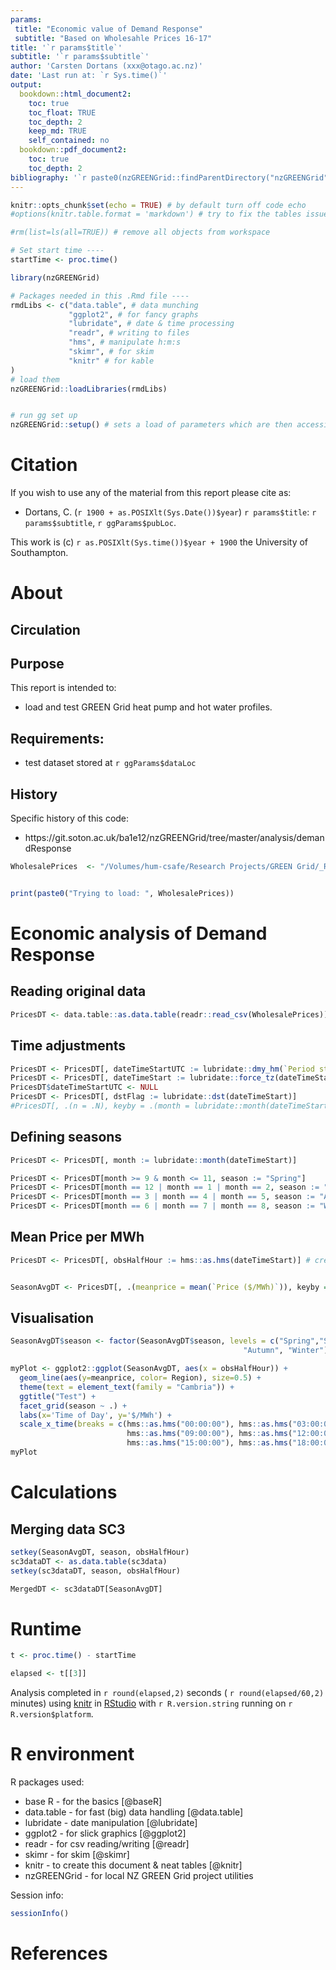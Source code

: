 ```yaml
---
params:
 title: "Economic value of Demand Response"
 subtitle: "Based on Wholesahle Prices 16-17"
title: '`r params$title`'
subtitle: '`r params$subtitle`'
author: 'Carsten Dortans (xxx@otago.ac.nz)'
date: 'Last run at: `r Sys.time()`'
output:
  bookdown::html_document2:
    toc: true
    toc_float: TRUE
    toc_depth: 2
    keep_md: TRUE
    self_contained: no
  bookdown::pdf_document2:
    toc: true
    toc_depth: 2
bibliography: '`r paste0(nzGREENGrid::findParentDirectory("nzGREENGrid"), "/bibliography.bib")`'
---
```


```r
knitr::opts_chunk$set(echo = TRUE) # by default turn off code echo
#options(knitr.table.format = 'markdown') # try to fix the tables issue (seems to be pushing html into latex)
```

```r
#rm(list=ls(all=TRUE)) # remove all objects from workspace

# Set start time ----
startTime <- proc.time()

library(nzGREENGrid)

# Packages needed in this .Rmd file ----
rmdLibs <- c("data.table", # data munching
             "ggplot2", # for fancy graphs
             "lubridate", # date & time processing
             "readr", # writing to files
             "hms", # manipulate h:m:s
             "skimr", # for skim
             "knitr" # for kable
)
# load them
nzGREENGrid::loadLibraries(rmdLibs)


# run gg set up
nzGREENGrid::setup() # sets a load of parameters which are then accessible via ggParams$xxx

```


# Citation

If you wish to use any of the material from this report please cite as:

 * Dortans, C. (`r 1900 + as.POSIXlt(Sys.Date())$year`) `r params$title`: `r params$subtitle`, `r ggParams$pubLoc`.

This work is (c) `r as.POSIXlt(Sys.time())$year + 1900` the University of Southampton.

\newpage

# About

## Circulation


 
## Purpose

This report is intended to: 

 * load and test GREEN Grid heat pump and hot water profiles.

## Requirements:

 * test dataset stored at `r ggParams$dataLoc`

## History


 
Specific history of this code:

 * https://git.soton.ac.uk/ba1e12/nzGREENGrid/tree/master/analysis/demandResponse



```r

WholesalePrices  <- "/Volumes/hum-csafe/Research Projects/GREEN Grid/_RAW DATA/EA_Wholesale_Prices/Wholesale_16-17_clean.csv"


print(paste0("Trying to load: ", WholesalePrices))

```
# Economic analysis of Demand Response
## Reading original data
```r
PricesDT <- data.table::as.data.table(readr::read_csv(WholesalePrices)) # reading data
```

## Time adjustments
```r
PricesDT <- PricesDT[, dateTimeStartUTC := lubridate::dmy_hm(`Period start`)] # creating column based on orig. data
PricesDT <- PricesDT[, dateTimeStart := lubridate::force_tz(dateTimeStartUTC, tz = "Pacific/Auckland")] # changing time to NZST
PricesDT$dateTimeStartUTC <- NULL
PricesDT <- PricesDT[, dstFlag := lubridate::dst(dateTimeStart)]
#PricesDT[, .(n = .N), keyby = .(month = lubridate::month(dateTimeStart), dstFlag)]# Daylight saving test
```

## Defining seasons
```r

PricesDT <- PricesDT[, month := lubridate::month(dateTimeStart)]

PricesDT <- PricesDT[month >= 9 & month <= 11, season := "Spring"]
PricesDT <- PricesDT[month == 12 | month == 1 | month == 2, season := "Summer"]
PricesDT <- PricesDT[month == 3 | month == 4 | month == 5, season := "Autumn"]
PricesDT <- PricesDT[month == 6 | month == 7 | month == 8, season := "Winter"]

```

## Mean Price per MWh
```r
PricesDT <- PricesDT[, obsHalfHour := hms::as.hms(dateTimeStart)] # creating time column without date


SeasonAvgDT <- PricesDT[, .(meanprice = mean(`Price ($/MWh)`)), keyby = .(season, obsHalfHour, Region)]

```

## Visualisation
```r
SeasonAvgDT$season <- factor(SeasonAvgDT$season, levels = c("Spring","Summer",
                                                    "Autumn", "Winter"))

myPlot <- ggplot2::ggplot(SeasonAvgDT, aes(x = obsHalfHour)) +
  geom_line(aes(y=meanprice, color= Region), size=0.5) +
  theme(text = element_text(family = "Cambria")) +
  ggtitle("Test") +
  facet_grid(season ~ .) +
  labs(x='Time of Day', y='$/MWh') +
  scale_x_time(breaks = c(hms::as.hms("00:00:00"), hms::as.hms("03:00:00"), hms::as.hms("06:00:00"),
                          hms::as.hms("09:00:00"), hms::as.hms("12:00:00"),
                          hms::as.hms("15:00:00"), hms::as.hms("18:00:00"), hms::as.hms("21:00:00")))
myPlot


```
# Calculations
## Merging data SC3
```r

setkey(SeasonAvgDT, season, obsHalfHour)
sc3dataDT <- as.data.table(sc3data)
setkey(sc3dataDT, season, obsHalfHour)

MergedDT <- sc3dataDT[SeasonAvgDT]


```

# Runtime


```r
t <- proc.time() - startTime

elapsed <- t[[3]]
```

Analysis completed in `r round(elapsed,2)` seconds ( `r round(elapsed/60,2)` minutes) using [knitr](https://cran.r-project.org/package=knitr) in [RStudio](http://www.rstudio.com) with `r R.version.string` running on `r R.version$platform`.

# R environment

R packages used:

 * base R - for the basics [@baseR]
 * data.table - for fast (big) data handling [@data.table]
 * lubridate - date manipulation [@lubridate]
 * ggplot2 - for slick graphics [@ggplot2]
 * readr - for csv reading/writing [@readr]
 * skimr - for skim [@skimr]
 * knitr - to create this document & neat tables [@knitr]
 * nzGREENGrid - for local NZ GREEN Grid project utilities

Session info:

```r
sessionInfo()
```

# References
